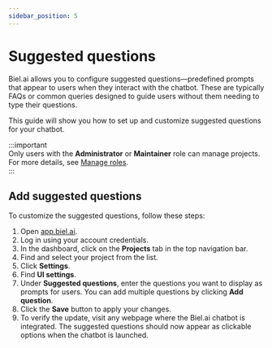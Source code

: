 ```yaml
---
sidebar_position: 5
---
```


# Suggested questions

Biel.ai allows you to configure suggested questions—predefined prompts that appear to users when they interact with the chatbot. These are typically FAQs or common queries designed to guide users without them needing to type their questions.

This guide will show you how to set up and customize suggested questions for your chatbot.

:::important  
Only users with the **Administrator** or **Maintainer** role can manage projects. For more details, see [Manage roles](../customization/roles.md).  
:::

## Add suggested questions

To customize the suggested questions, follow these steps:

1. Open [app.biel.ai](https://app.biel.ai).
2. Log in using your account credentials.
3. In the dashboard, click on the **Projects** tab in the top navigation bar.
4. Find and select your project from the list.
5. Click **Settings**.
6. Find **UI settings**.
6. Under **Suggested questions**, enter the questions you want to display as prompts for users. You can add multiple questions by clicking **Add question**.
7. Click the **Save** button to apply your changes.
8. To verify the update, visit any webpage where the Biel.ai chatbot is integrated. The suggested questions should now appear as clickable options when the chatbot is launched.

